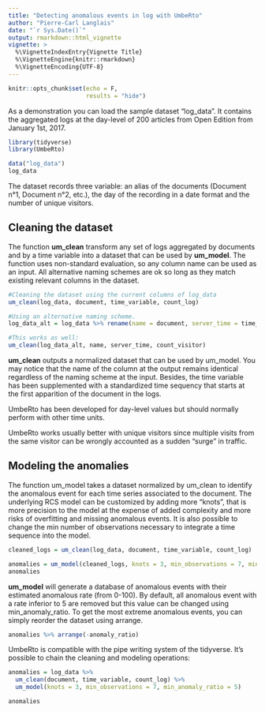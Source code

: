 ```yaml
---
title: "Detecting anomalous events in log with UmbeRto"
author: "Pierre-Carl Langlais"
date: "`r Sys.Date()`"
output: rmarkdown::html_vignette
vignette: >
  %\VignetteIndexEntry{Vignette Title}
  %\VignetteEngine{knitr::rmarkdown}
  %\VignetteEncoding{UTF-8}
---
```


```r
knitr::opts_chunk$set(echo = F,
                      results = "hide")
```

As a demonstration you can load the sample dataset "log_data". It contains the aggregated logs at the day-level of 200 articles from Open Edition from January 1st, 2017.

```r
library(tidyverse)
library(UmbeRto)

data("log_data")
log_data
```

The dataset records three variable: an alias of the documents (Document n°1, Document n°2, etc.), the day of the recording in a date format and the number of unique visitors.

## Cleaning the dataset

The function **um_clean** transform any set of logs aggregated by documents and by a time variable into a dataset that can be used by **um_model**. The function uses non-standard evaluation, so any column name can be used as an input. All alternative naming schemes are ok so long as they match existing relevant columns in the dataset.


```r
#Cleaning the dataset using the current columns of log_data
um_clean(log_data, document, time_variable, count_log)

#Using an alternative naming scheme.
log_data_alt = log_data %>% rename(name = document, server_time = time_variable, count_visitor = count_log)

#This works as well:
um_clean(log_data_alt, name, server_time, count_visitor)

```
**um_clean** outputs a normalized dataset that can be used by um_model. You may notice that the name of the column at the output remains identical regardless of the naming scheme at the input. Besides, the time variable has been supplemented with a standardized time sequency that starts at the first apparition of the document in the logs.

UmbeRto has been developed for day-level values but should normally perform with other time units.

UmbeRto works usually better with unique visitors since multiple visits from the same visitor can be wrongly accounted as a sudden "surge" in traffic.

## Modeling the anomalies

The function um_model takes a dataset normalized by um_clean to identify the anomalous event for each time series associated to the document. The underlying RCS model can be customized by adding more "knots", that is more precision to the model at the expense of added complexity and more risks of overfitting and missing anomalous events. It is also possible to change the min number of observations necessary to integrate a time sequence into the model.

```r
cleaned_logs = um_clean(log_data, document, time_variable, count_log)

anomalies = um_model(cleaned_logs, knots = 3, min_observations = 7, min_anomaly_ratio = 5)
anomalies
```

**um_model** will generate a database of anomalous events with their estimated anomalous rate (from 0-100). By default, all anomalous event with a rate inferior to 5 are removed but this value can be changed using min_anomaly_ratio. To get the most extreme anomalous events, you can simply reorder the dataset using arrange.

```r
anomalies %>% arrange(-anomaly_ratio)
```

UmbeRto is compatible with the pipe writing system of the tidyverse. It's possible to chain the cleaning and modeling operations:

```r
anomalies = log_data %>%
  um_clean(document, time_variable, count_log) %>%
  um_model(knots = 3, min_observations = 7, min_anomaly_ratio = 5)

anomalies
```
